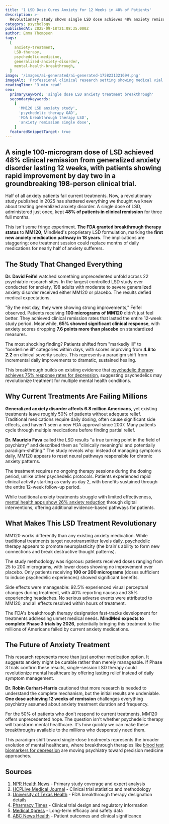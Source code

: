 ```yaml
---
title: '1 LSD Dose Cures Anxiety for 12 Weeks in 48% of Patients'
description: >-
  Revolutionary study shows single LSD dose achieves 48% anxiety remission lasting 12 weeks, with FDA breakthrough status marking first GAD medication approval in 18 years.
category: psychology
publishedAt: 2025-09-18T21:08:35.000Z
author: Emma Thompson
tags:
  [
    anxiety-treatment,
    LSD-therapy,
    psychedelic-medicine,
    generalized-anxiety-disorder,
    mental-health-breakthrough,
  ]
image: '/images/ai-generated/ai-generated-1758231321694.png'
imageAlt: 'Professional clinical research setting showing medical vial containing single-dose LSD treatment, representing breakthrough anxiety therapy study with 48% remission rate'
readingTime: '3 min read'
seo:
  primaryKeyword: 'single dose LSD anxiety treatment breakthrough'
  secondaryKeywords:
    [
      'MM120 LSD anxiety study',
      'psychedelic therapy GAD',
      'FDA breakthrough therapy LSD',
      'anxiety remission single dose',
    ]
  featuredSnippetTarget: true
---
```


## A single 100-microgram dose of LSD achieved **48% clinical remission** from generalized anxiety disorder lasting **12 weeks**, with patients showing rapid improvement by day two in a groundbreaking **198-person clinical trial**.

Half of all anxiety patients fail current treatments. Now, a revolutionary study published in 2025 has shattered everything we thought we knew about treating generalized anxiety disorder. A single dose of LSD, administered just once, kept **48% of patients in clinical remission** for three full months.

This isn't some fringe experiment. **The FDA granted breakthrough therapy status** to **MM120**, MindMed's proprietary LSD formulation, marking the **first new anxiety medication pathway in 18 years**. The implications are staggering: one treatment session could replace months of daily medications for nearly half of anxiety sufferers.

## The Study That Changed Everything

**Dr. David Feifel** watched something unprecedented unfold across 22 psychiatric research sites. In the largest controlled LSD study ever conducted for anxiety, 198 adults with moderate to severe generalized anxiety disorder received either MM120 or placebo. The results defied medical expectations.

"By the next day, they were showing strong improvements," Feifel observed. Patients receiving **100 micrograms of MM120** didn't just feel better. They achieved clinical remission rates that lasted the entire 12-week study period. Meanwhile, **65% showed significant clinical response**, with anxiety scores dropping **7.6 points more than placebo** on standardized measures.

The most shocking finding? Patients shifted from "markedly ill" to "borderline ill" categories within days, with scores improving from **4.8 to 2.2** on clinical severity scales. This represents a paradigm shift from incremental daily improvements to dramatic, sustained healing.

This breakthrough builds on existing evidence that [psychedelic therapy achieves 75% response rates for depression](/psychology/psychedelic-therapy-depression-breakthrough), suggesting psychedelics may revolutionize treatment for multiple mental health conditions.

## Why Current Treatments Are Failing Millions

**Generalized anxiety disorder affects 6.8 million Americans**, yet existing treatments leave roughly 50% of patients without adequate relief. Traditional medications require daily dosing, often cause significant side effects, and haven't seen a new FDA approval since 2007. Many patients cycle through multiple medications before finding partial relief.

**Dr. Maurizio Fava** called the LSD results "a true turning point in the field of psychiatry" and described them as "clinically meaningful and potentially paradigm-shifting." The study reveals why: instead of managing symptoms daily, MM120 appears to reset neural pathways responsible for chronic anxiety patterns.

The treatment requires no ongoing therapy sessions during the dosing period, unlike other psychedelic protocols. Patients experienced rapid clinical activity starting as early as day 2, with benefits sustained through the entire 12-week follow-up period.

While traditional anxiety treatments struggle with limited effectiveness, [mental health apps show 26% anxiety reduction](/health/mental-health-apps-show-clinical-results) through digital interventions, offering additional evidence-based pathways for patients.

## What Makes This LSD Treatment Revolutionary

MM120 works differently than any existing anxiety medication. While traditional treatments target neurotransmitter levels daily, psychedelic therapy appears to promote neuroplasticity (the brain's ability to form new connections and break destructive thought patterns).

The study methodology was rigorous: patients received doses ranging from 25 to 200 micrograms, with lower doses showing no improvement over placebo. Only patients receiving **100 or 200 micrograms** (doses sufficient to induce psychedelic experiences) showed significant benefits.

Side effects were manageable: 92.5% experienced visual perceptual changes during treatment, with 40% reporting nausea and 35% experiencing headaches. No serious adverse events were attributed to MM120, and all effects resolved within hours of treatment.

The FDA's breakthrough therapy designation fast-tracks development for treatments addressing unmet medical needs. **MindMed expects to complete Phase 3 trials by 2026**, potentially bringing this treatment to the millions of Americans failed by current anxiety medications.

## The Future of Anxiety Treatment

This research represents more than just another medication option. It suggests anxiety might be curable rather than merely manageable. If Phase 3 trials confirm these results, single-session LSD therapy could revolutionize mental healthcare by offering lasting relief instead of daily symptom management.

**Dr. Robin Carhart-Harris** cautioned that more research is needed to understand the complete mechanism, but the initial results are undeniable. **One dose achieving 12 weeks of remission** challenges everything psychiatry assumed about anxiety treatment duration and frequency.

For the 50% of patients who don't respond to current treatments, MM120 offers unprecedented hope. The question isn't whether psychedelic therapy will transform mental healthcare. It's how quickly we can make these breakthroughs available to the millions who desperately need them.

This paradigm shift toward single-dose treatments represents the broader evolution of mental healthcare, where breakthrough therapies like [blood test biomarkers for depression](/psychology/revolutionary-blood-test-depression-biomarkers) are moving psychiatry toward precision medicine approaches.

## Sources

1. [NPR Health News](https://www.npr.org/sections/shots-health-news/2025/09/05/nx-s1-5529325/one-dose-lsd-generalized-anxiety-disorder-psychedelics) - Primary study coverage and expert analysis
2. [HCPLive Medical Journal](https://www.hcplive.com/view/single-dose-mm120-lsd-shows-lasting-anxiety-reduction-gad) - Clinical trial statistics and methodology
3. [University of Texas Health](https://med.uth.edu/psychiatry/2024/04/01/fda-grants-breakthrough-status-to-lsd-formula-and-opens-a-new-frontier-in-the-generalized-anxiety-disorder-gad-treatment/) - FDA breakthrough therapy designation details
4. [Pharmacy Times](https://www.pharmacytimes.com/view/lsd-d-tartrate-receives-breakthrough-therapy-designation-from-fda-for-generalized-anxiety-disorder) - Clinical trial design and regulatory information
5. [Medical Xpress](https://medicalxpress.com/news/2025-09-lsd-ease-anxiety-symptoms-months.html) - Long-term efficacy and safety data
6. [ABC News Health](https://abcnews.go.com/US/lsd-shows-early-promise-potential-anxiety-treatment/story?id=125267546) - Patient outcomes and clinical significance
